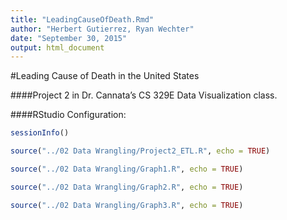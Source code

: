 ```yaml
---
title: "LeadingCauseOfDeath.Rmd"
author: "Herbert Gutierrez, Ryan Wechter"
date: "September 30, 2015"
output: html_document
---
```


#Leading Cause of Death in the United States

####Project 2 in Dr. Cannata's CS 329E Data Visualization class.

####RStudio Configuration:
```r
sessionInfo()
```



```r
source("../02 Data Wrangling/Project2_ETL.R", echo = TRUE)
```

```r
source("../02 Data Wrangling/Graph1.R", echo = TRUE)
```

```r
source("../02 Data Wrangling/Graph2.R", echo = TRUE)
```

```r
source("../02 Data Wrangling/Graph3.R", echo = TRUE)
```
